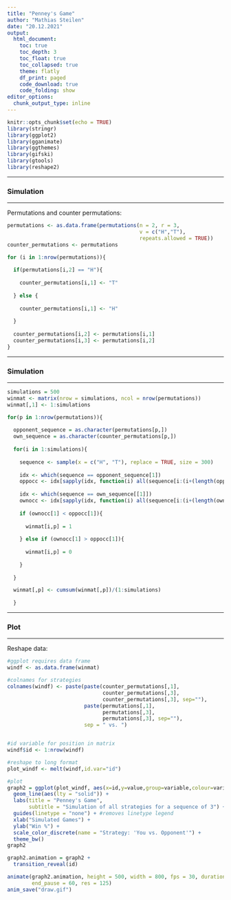 ---
title: "Penney's Game"
author: "Mathias Steilen"
date: "20.12.2021"
output: 
  html_document:
    toc: true
    toc_depth: 3
    toc_float: true
    toc_collapsed: true
    theme: flatly
    df_print: paged
    code_download: true
    code_folding: show
editor_options: 
  chunk_output_type: inline
---

<style>
body {
text-align: justify}
</style>

```{r setup, include=FALSE}
knitr::opts_chunk$set(echo = TRUE)
library(stringr)
library(ggplot2)
library(gganimate)
library(ggthemes)
library(gifski)
library(gtools)
library(reshape2)
```

***
### Simulation
***

Permutations and counter permutations:

```{r}
permutations <- as.data.frame(permutations(n = 2, r = 3,
                                           v = c("H","T"),
                                           repeats.allowed = TRUE))
counter_permutations <- permutations

for (i in 1:nrow(permutations)){
  
  if(permutations[i,2] == "H"){
    
    counter_permutations[i,1] <- "T"
    
  } else {
    
    counter_permutations[i,1] <- "H"
    
  }
  
  counter_permutations[i,2] <- permutations[i,1]
  counter_permutations[i,3] <- permutations[i,2]
}
```


***
### Simulation
***

```{r}
simulations = 500
winmat <- matrix(nrow = simulations, ncol = nrow(permutations))
winmat[,1] <- 1:simulations

for(p in 1:nrow(permutations)){
  
  opponent_sequence = as.character(permutations[p,])
  own_sequence = as.character(counter_permutations[p,])
  
  for(i in 1:simulations){
    
    sequence <- sample(x = c("H", "T"), replace = TRUE, size = 300)
    
    idx <- which(sequence == opponent_sequence[1])
    oppocc <- idx[sapply(idx, function(i) all(sequence[i:(i+(length(opponent_sequence)-1))] == opponent_sequence))]
    
    idx <- which(sequence == own_sequence[[1]])
    ownocc <- idx[sapply(idx, function(i) all(sequence[i:(i+(length(own_sequence)-1))] == own_sequence))]
    
    if (ownocc[1] < oppocc[1]){
      
      winmat[i,p] = 1
      
    } else if (ownocc[1] > oppocc[1]){
      
      winmat[i,p] = 0
      
    }
    
  }

  winmat[,p] <- cumsum(winmat[,p])/(1:simulations)
  
  }
```


***
### Plot
***

Reshape data:

```{r}
#ggplot requires data frame
windf <- as.data.frame(winmat)

#colnames for strategies
colnames(windf) <- paste(paste(counter_permutations[,1],
                               counter_permutations[,3],
                               counter_permutations[,3], sep=""),
                         paste(permutations[,1],
                               permutations[,3],
                               permutations[,3], sep=""),
                         sep = " vs. ")


#id variable for position in matrix 
windf$id <- 1:nrow(windf)

#reshape to long format
plot_windf <- melt(windf,id.var="id")

#plot
graph2 = ggplot(plot_windf, aes(x=id,y=value,group=variable,colour=variable)) +
  geom_line(aes(lty = "solid")) +
  labs(title = "Penney's Game",
       subtitle = "Simulation of all strategies for a sequence of 3") +
  guides(linetype = "none") + #removes linetype legend
  xlab("Simulated Games") +
  ylab("Win %") +
  scale_color_discrete(name = "Strategy: 'You vs. Opponent'") +
  theme_bw()
graph2
```

```{r}
graph2.animation = graph2 +
  transition_reveal(id)

animate(graph2.animation, height = 500, width = 800, fps = 30, duration = 5,
        end_pause = 60, res = 125)
anim_save("draw.gif")
```







